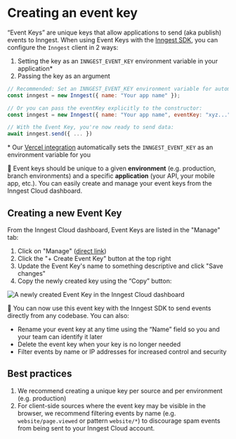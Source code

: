 # Creating an event key

“Event Keys” are unique keys that allow applications to send (aka publish) events to Inngest. When using Event Keys with the [Inngest SDK](/docs/events), you can configure the `Inngest` client in 2 ways:

1. Setting the key as an `INNGEST_EVENT_KEY` environment variable in your application*
2. Passing the key as an argument

```jsx
// Recommended: Set an INNGEST_EVENT_KEY environment variable for automatic configuration:
const inngest = new Inngest({ name: "Your app name" });

// Or you can pass the eventKey explicitly to the constructor:
const inngest = new Inngest({ name: "Your app name", eventKey: "xyz..." });

// With the Event Key, you're now ready to send data:
await inngest.send({ ... })
```

\* Our [Vercel integration](/docs/deploy/vercel) automatically sets the `INNGEST_EVENT_KEY` as an environment variable for you

<aside>
  🙋 Event keys should be unique to a given <strong>environment</strong> (e.g. production, branch environments) and a specific <strong>application</strong> (your API, your mobile app, etc.). You can easily create and manage your event keys from the Inngest Cloud dashboard.
</aside>

## Creating a new Event Key

From the Inngest Cloud dashboard, Event Keys are listed in the "Manage" tab:

1. Click on "Manage" ([direct link](https://app.inngest.com/env/production/manage/keys))
2. Click the "+ Create Event Key" button at the top right
3. Update the Event Key's name to something descriptive and click "Save changes"
4. Copy the newly created key using the “Copy” button:

![A newly created Event Key in the Inngest Cloud dashboard](/assets/docs/creating-an-event-key/new-event-key-2023.png)

🎉 You can now use this event key with the Inngest SDK to send events directly from any codebase. You can also:

- Rename your event key at any time using the “Name” field so you and your team can identify it later
- Delete the event key when your key is no longer needed
- Filter events by name or IP addresses for increased control and security

## Best practices

1. We recommend creating a unique key per source and per environment (e.g. production)
2. For client-side sources where the event key may be visible in the browser, we recommend filtering events by name (e.g. `website/page.viewed` or pattern `website/*`) to discourage spam events from being sent to your Inngest Cloud account.